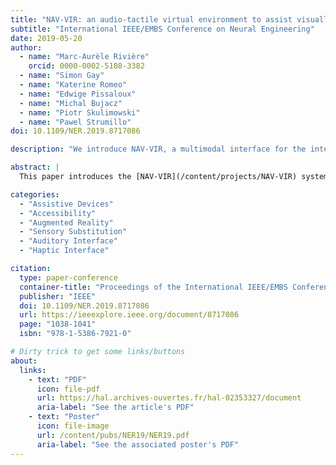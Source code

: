 ```yaml
---
title: "NAV-VIR: an audio-tactile virtual environment to assist visually impaired people"
subtitle: "International IEEE/EMBS Conference on Neural Engineering"
date: 2019-05-20
author:
  - name: "Marc-Aurèle Rivière"
    orcid: 0000-0002-5108-3382
  - name: "Simon Gay"
  - name: "Katerine Romeo"
  - name: "Edwige Pissaloux"
  - name: "Michal Bujacz"
  - name: "Piotr Skulimowski"
  - name: "Pawel Strumillo"
doi: 10.1109/NER.2019.8717086

description: "We introduce NAV-VIR, a multimodal interface for the interactive exploration of maps by Visually Impaired People"

abstract: |
  This paper introduces the [NAV-VIR](/content/projects/NAV-VIR) system, a multimodal virtual environment to assist visually impaired people in virtually discovering and exploring unknown areas from the safety of their home. The originality of NAV-VIR resides in (1) an optimized representation of the surrounding topography, the spatial gist, based on human spatial cognition models and the sensorimotor supplementation framework, and (2) a multimodal orientation-aware immersive virtual environment relying on two synergetic interfaces: an interactive force feedback tablet, the F2T, and an immersive HRTF-based 3D audio simulation relying on binaural recordings of real environments. This paper presents NAV-VIR functionalities and its preliminary evaluation through a simple shape and movement perception task.

categories:
  - "Assistive Devices"
  - "Accessibility"
  - "Augmented Reality"
  - "Sensory Substitution"
  - "Auditory Interface"
  - "Haptic Interface"

citation:
  type: paper-conference
  container-title: "Proceedings of the International IEEE/EMBS Conference on Neural Engineering"
  publisher: "IEEE"
  doi: 10.1109/NER.2019.8717086
  url: https://ieeexplore.ieee.org/document/8717086
  page: "1038-1041"
  isbn: "978-1-5386-7921-0"

# Dirty trick to get some links/buttons
about:
  links:
    - text: "PDF"
      icon: file-pdf
      url: https://hal.archives-ouvertes.fr/hal-02353327/document
      aria-label: "See the article's PDF"
    - text: "Poster"
      icon: file-image
      url: /content/pubs/NER19/NER19.pdf
      aria-label: "See the associated poster's PDF"
---
```

